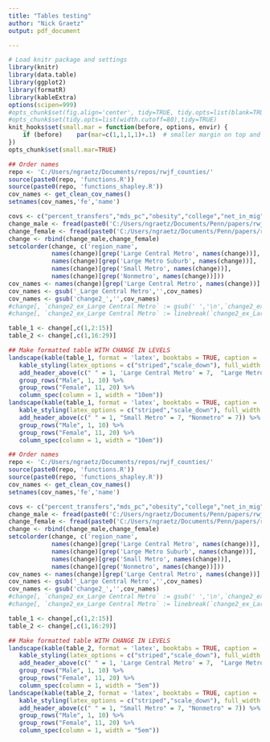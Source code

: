 ```yaml
---
title: "Tables testing"
author: "Nick Graetz"
output: pdf_document

---
```

  
```r
# Load knitr package and settings
library(knitr)
library(data.table)
library(ggplot2)
library(formatR)
library(kableExtra)
options(scipen=999)
#opts_chunk$set(fig.align='center', tidy=TRUE, tidy.opts=list(blank=TRUE, width.cutoff=40), warning=FALSE,message=FALSE)
#opts_chunk$set(tidy.opts=list(width.cutoff=80),tidy=TRUE)
knit_hooks$set(small.mar = function(before, options, envir) {
    if (before)    par(mar=c(1,1,1,1)+.1)  # smaller margin on top and right
})
opts_chunk$set(small.mar=TRUE)
```

```r
## Order names
repo <- 'C:/Users/ngraetz/Documents/repos/rwjf_counties/'
source(paste0(repo, 'functions.R'))
source(paste0(repo, 'functions_shapley.R'))
cov_names <- get_clean_cov_names()
setnames(cov_names,'fe','name')

covs <- c("percent_transfers","mds_pc","obesity","college","net_in_mig","manufacturing")
change_male <- fread(paste0('C:/Users/ngraetz/Documents/Penn/papers/rwjf/results/irma_pdr/change1_Male.csv'))
change_female <- fread(paste0('C:/Users/ngraetz/Documents/Penn/papers/rwjf/results/irma_pdr/change1_Female.csv'))
change <- rbind(change_male,change_female)
setcolorder(change, c('region_name',
            names(change)[grep('Large Central Metro', names(change))],
            names(change)[grep('Large Metro Suburb', names(change))],
            names(change)[grep('Small Metro', names(change))],
            names(change)[grep('Nonmetro', names(change))]))
cov_names <- names(change)[grep('Large Central Metro', names(change))]
cov_names <- gsub('_Large Central Metro','',cov_names)
cov_names <- gsub('change2_','',cov_names)
#change[, `change2_ex_Large Central Metro` := gsub(' ','\n',`change2_ex_Large Central Metro`)]
#change[, `change2_ex_Large Central Metro` := linebreak(`change2_ex_Large Central Metro`)]

table_1 <- change[,c(1,2:15)]
table_2 <- change[,c(1,16:29)]

## Make formatted table WITH CHANGE IN LEVELS
landscape(kable(table_1, format = 'latex', booktabs = TRUE, caption = 'Change in life expectancy and contextual covariates, 1990-2015', col.names = c('',rep(c('ex','Transfers','MDs','Obesity','College','In-mig','Manuf'),2)), digits = 2, escape = FALSE) %>%
   kable_styling(latex_options = c("striped","scale_down"), full_width = T, position = "center", font_size = 8) %>%
   add_header_above(c(" " = 1, 'Large Central Metro' = 7,  "Large Metro Suburb" = 7)) %>%
   group_rows("Male", 1, 10) %>%
   group_rows("Female", 11, 20) %>%
   column_spec(column = 1, width = "10em"))
landscape(kable(table_1, format = 'latex', booktabs = TRUE, caption = 'Change in life expectancy and contextual covariates, 1990-2015', col.names = c('',rep(c('ex','Transfers','MDs','Obesity','College','In-mig','Manuf'),2)), digits = 2, escape = FALSE) %>%
   kable_styling(latex_options = c("striped","scale_down"), full_width = T, position = "center", font_size = 8) %>%
   add_header_above(c(" " = 1, "Small Metro" = 7, "Nonmetro" = 7)) %>%
   group_rows("Male", 1, 10) %>%
   group_rows("Female", 11, 20) %>%
   column_spec(column = 1, width = "10em"))
```

```r
## Order names
repo <- 'C:/Users/ngraetz/Documents/repos/rwjf_counties/'
source(paste0(repo, 'functions.R'))
source(paste0(repo, 'functions_shapley.R'))
cov_names <- get_clean_cov_names()
setnames(cov_names,'fe','name')

covs <- c("percent_transfers","mds_pc","obesity","college","net_in_mig","manufacturing")
change_male <- fread(paste0('C:/Users/ngraetz/Documents/Penn/papers/rwjf/results/irma_pdr/change2_Male.csv'))
change_female <- fread(paste0('C:/Users/ngraetz/Documents/Penn/papers/rwjf/results/irma_pdr/change2_Female.csv'))
change <- rbind(change_male,change_female)
setcolorder(change, c('region_name',
            names(change)[grep('Large Central Metro', names(change))],
            names(change)[grep('Large Metro Suburb', names(change))],
            names(change)[grep('Small Metro', names(change))],
            names(change)[grep('Nonmetro', names(change))]))
cov_names <- names(change)[grep('Large Central Metro', names(change))]
cov_names <- gsub('_Large Central Metro','',cov_names)
cov_names <- gsub('change2_','',cov_names)
#change[, `change2_ex_Large Central Metro` := gsub(' ','\n',`change2_ex_Large Central Metro`)]
#change[, `change2_ex_Large Central Metro` := linebreak(`change2_ex_Large Central Metro`)]

table_1 <- change[,c(1,2:15)]
table_2 <- change[,c(1,16:29)]

## Make formatted table WITH CHANGE IN LEVELS
landscape(kable(table_2, format = 'latex', booktabs = TRUE, caption = 'Change in life expectancy and contextual covariates, 1990-2015', col.names = c('',rep(c('ex','Transfers','MDs','Obesity','College','In-mig','Manuf'),2)), digits = 2, escape = FALSE) %>%
   kable_styling(latex_options = c("striped","scale_down"), full_width = T, position = "center", font_size = 6) %>%
   add_header_above(c(" " = 1, 'Large Central Metro' = 7,  "Large Metro Suburb" = 7)) %>%
   group_rows("Male", 1, 10) %>%
   group_rows("Female", 11, 20) %>%
   column_spec(column = 1, width = "5em"))
landscape(kable(table_2, format = 'latex', booktabs = TRUE, caption = 'Change in life expectancy and contextual covariates, 1990-2015', col.names = c('',rep(c('ex','Transfers','MDs','Obesity','College','In-mig','Manuf'),2)), digits = 2, escape = FALSE) %>%
   kable_styling(latex_options = c("striped","scale_down"), full_width = T, position = "center", font_size = 6) %>%
   add_header_above(c(" " = 1, "Small Metro" = 7, "Nonmetro" = 7)) %>%
   group_rows("Male", 1, 10) %>%
   group_rows("Female", 11, 20) %>%
   column_spec(column = 1, width = "5em"))
```


